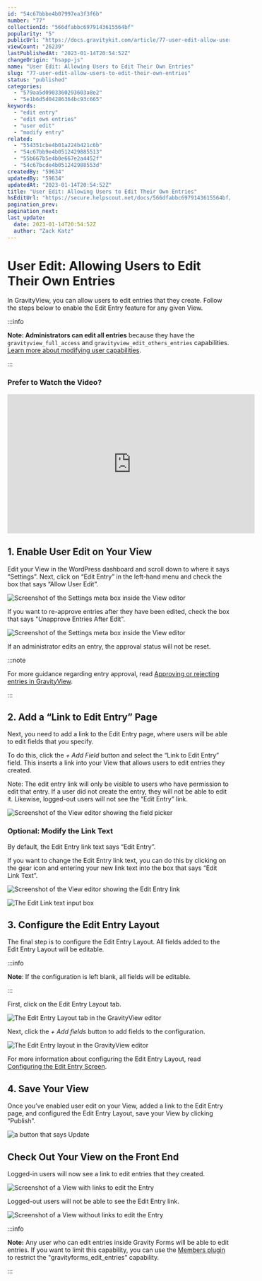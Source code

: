 ```yaml
---
id: "54c67bbbe4b07997ea3f3f6b"
number: "77"
collectionId: "566dfabbc6979143615564bf"
popularity: "5"
publicUrl: "https://docs.gravitykit.com/article/77-user-edit-allow-users-to-edit-their-own-entries"
viewCount: "26239"
lastPublishedAt: "2023-01-14T20:54:52Z"
changeOrigin: "hsapp-js"
name: "User Edit: Allowing Users to Edit Their Own Entries"
slug: "77-user-edit-allow-users-to-edit-their-own-entries"
status: "published"
categories: 
  - "579aa5d0903360293603a8e2"
  - "5e1b6d5d04286364bc93c665"
keywords: 
  - "edit entry"
  - "edit own entries"
  - "user edit"
  - "modify entry"
related: 
  - "554351cbe4b01a224b421c6b"
  - "54c67bb9e4b0512429885513"
  - "55b667b5e4b0e667e2a4452f"
  - "54c67bcde4b051242988553d"
createdBy: "59634"
updatedBy: "59634"
updatedAt: "2023-01-14T20:54:52Z"
title: "User Edit: Allowing Users to Edit Their Own Entries"
hsEditUrl: "https://secure.helpscout.net/docs/566dfabbc6979143615564bf/article/54c67bbbe4b07997ea3f3f6b"
pagination_prev: 
pagination_next: 
last_update:
  date: 2023-01-14T20:54:52Z
  author: "Zack Katz"
---
```


# User Edit: Allowing Users to Edit Their Own Entries

In GravityView, you can allow users to edit entries that they create. Follow the steps below to enable the Edit Entry feature for any given View.


:::info

**Note: Administrators can edit all entries** because they have the `gravityview_full_access` and `gravityview_edit_others_entries` capabilities. [Learn more about modifying user capabilities](https://docs.gravitykit.com/article/291-how-to-allow-a-user-to-edit-all-entries).

:::

 ###  Prefer to Watch the Video? 

<iframe allow="accelerometer; autoplay; clipboard-write; encrypted-media; gyroscope; picture-in-picture" allowfullscreen="" frameborder="0" height="315" src="https://www.youtube.com/embed/Q_AqU9TVME4" title="YouTube video player" width="560"></iframe>

## 1. Enable User Edit on Your View

Edit your View in the WordPress dashboard and scroll down to where it says “Settings”. Next, click on “Edit Entry” in the left-hand menu and check the box that says “Allow User Edit”.

![Screenshot of the Settings meta box inside the View editor](https://s3.amazonaws.com/helpscout.net/docs/assets/54c58489e4b051242988532c/images/605519bc207e3b1188e1e2e6/file-7Iiz3nFwEe.png)

If you want to re-approve entries after they have been edited, check the box that says "Unapprove Entries After Edit".

![Screenshot of the Settings meta box inside the View editor](https://s3.amazonaws.com/helpscout.net/docs/assets/54c58489e4b051242988532c/images/60551a573f70ab34d9ba12b5/file-p93mr8Rv6Y.png)

If an administrator edits an entry, the approval status will not be reset.


:::note

For more guidance regarding entry approval, read [Approving or rejecting entries in GravityView](https://docs.gravitykit.com/article/88-approving-or-rejecting-entries-in-gravityview).

:::

 ## 2. Add a “Link to Edit Entry” Page

Next, you need to add a link to the Edit Entry page, where users will be able to edit fields that you specify.

To do this, click the *+ Add Field* button and select the “Link to Edit Entry” field. This inserts a link into your View that allows users to edit entries they created.

Note: The edit entry link will only be visible to users who have permission to edit that entry. If a user did not create the entry, they will not be able to edit it. Likewise, logged-out users will not see the “Edit Entry” link.

![Screenshot of the View editor showing the field picker](https://s3.amazonaws.com/helpscout.net/docs/assets/54c58489e4b051242988532c/images/60551c583f70ab34d9ba12bc/file-qB0c2JVgyd.png)

### Optional: Modify the Link Text

By default, the Edit Entry link text says “Edit Entry”.

If you want to change the Edit Entry link text, you can do this by clicking on the gear icon and entering your new link text into the box that says “Edit Link Text”.

![Screenshot of the View editor showing the Edit Entry link](https://s3.amazonaws.com/helpscout.net/docs/assets/54c58489e4b051242988532c/images/60551cc9c44f5d025f446124/file-g7X7xtqjiL.png)

![The Edit Link text input box](https://s3.amazonaws.com/helpscout.net/docs/assets/54c58489e4b051242988532c/images/605520ba207e3b1188e1e318/file-CTPbZtCNKV.png)

## 3. Configure the Edit Entry Layout

The final step is to configure the Edit Entry Layout. All fields added to the Edit Entry Layout will be editable.


:::info

**Note**: If the configuration is left blank, all fields will be editable.

:::

  First, click on the Edit Entry Layout tab.

![The Edit Entry Layout tab in the GravityView editor](https://s3.amazonaws.com/helpscout.net/docs/assets/54c58489e4b051242988532c/images/6074180c8996210f18bd2441/file-fh5kfpBNKg.png)

Next, click the *+ Add fields* button to add fields to the configuration.

![The Edit Entry layout in the GravityView editor](https://s3.amazonaws.com/helpscout.net/docs/assets/54c58489e4b051242988532c/images/6074183b8af76a714bfd623f/file-RHOnjojaDv.png)

For more information about configuring the Edit Entry Layout, read [Configuring the Edit Entry Screen](https://docs.gravitykit.com/article/67-configuring-the-edit-entry-screen).

## 4. Save Your View

Once you’ve enabled user edit on your View, added a link to the Edit Entry page, and configured the Edit Entry Layout, save your View by clicking “Publish”.

![a button that says Update](https://s3.amazonaws.com/helpscout.net/docs/assets/54c58489e4b051242988532c/images/605523eb207e3b1188e1e32d/file-fvVhQxvJh9.png)

## Check Out Your View on the Front End

Logged-in users will now see a link to edit entries that they created.

![Screenshot of a View with links to edit the Entry](https://s3.amazonaws.com/helpscout.net/docs/assets/54c58489e4b051242988532c/images/605521f7207e3b1188e1e325/file-cOeqIKLDmw.png)

Logged-out users will not be able to see the Edit Entry link.

![Screenshot of a View without links to edit the Entry](https://s3.amazonaws.com/helpscout.net/docs/assets/54c58489e4b051242988532c/images/6055228a0ad05379b10ced21/file-sJKSXoGggm.png)


:::info

**Note:** Any user who can edit entries inside Gravity Forms will be able to edit entries. If you want to limit this capability, you can use the [Members plugin](https://wordpress.org/plugins/members/) to restrict the "gravityforms_edit_entries" capability.

:::


